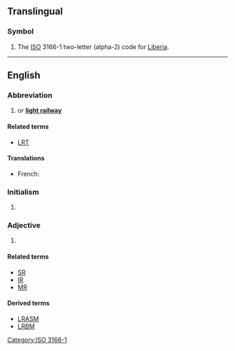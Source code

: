 {{also|lr|Lr|.lr}}
==Translingual==

===Symbol===
{{head|mul|symbol}}

# The [[ISO]] 3166-1 two-letter (alpha-2) code for [[Liberia]].

[[Category:ISO 3166-1]]

----

==English==

===Abbreviation===
{{rfc-header|Abbreviation}}
{{en-abbr}}
# {{abbreviation of|lang=en|light rail}} or '''[[light railway]]'''

====Related terms====
* [[LRT]] {{gloss|[[light rail transit]]}}

====Translations====
{{trans-top|light rail}}
* French: {{t|fr|SLR}}
{{trans-mid}}
{{trans-bottom}}

===Initialism===
{{rfc-header|Initialism}}
{{en-initialism}}

# {{lb|en|computing}} {{initialism of|[[left|'''L'''eft]] to right, reversed [[rightmost|'''R'''ightmost]] derivation|lang=en}} {{gloss|used with [[parser]]s}}

===Adjective===
{{en-adj|-}}

# {{abbreviation of|lang=en|[[long]] [[range]]}}

====Related terms====
* [[SR]] {{gloss|[[short]] [[range]]}}
* [[IR]] {{gloss|[[intermediate]] [[range]]}}
* [[MR]] {{gloss|[[medium]] [[range]]}}

====Derived terms====
* [[LRASM]] {{gloss|long range anti-ship missile}}
* [[LRBM]] {{gloss|long range ballistic missile}}